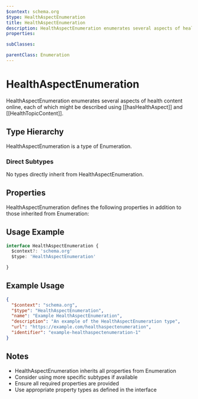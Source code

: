 ```yaml
---
$context: schema.org
$type: HealthAspectEnumeration
title: HealthAspectEnumeration
description: HealthAspectEnumeration enumerates several aspects of health content online, each of which might be described using [[hasHealthAspect]] and [[HealthTopicContent]].
properties:

subClasses:

parentClass: Enumeration
---
```


# HealthAspectEnumeration

HealthAspectEnumeration enumerates several aspects of health content online, each of which might be described using [[hasHealthAspect]] and [[HealthTopicContent]].

## Type Hierarchy

HealthAspectEnumeration is a type of Enumeration.

### Direct Subtypes

No types directly inherit from HealthAspectEnumeration.

## Properties

HealthAspectEnumeration defines the following properties in addition to those inherited from Enumeration:



## Usage Example

```typescript
interface HealthAspectEnumeration {
  $context?: 'schema.org'
  $type: 'HealthAspectEnumeration'

}
```

## Example Usage

```json
{
  "$context": "schema.org",
  "$type": "HealthAspectEnumeration",
  "name": "Example HealthAspectEnumeration",
  "description": "An example of the HealthAspectEnumeration type",
  "url": "https://example.com/healthaspectenumeration",
  "identifier": "example-healthaspectenumeration-1"
}
```

## Notes

- HealthAspectEnumeration inherits all properties from Enumeration
- Consider using more specific subtypes if available
- Ensure all required properties are provided
- Use appropriate property types as defined in the interface
